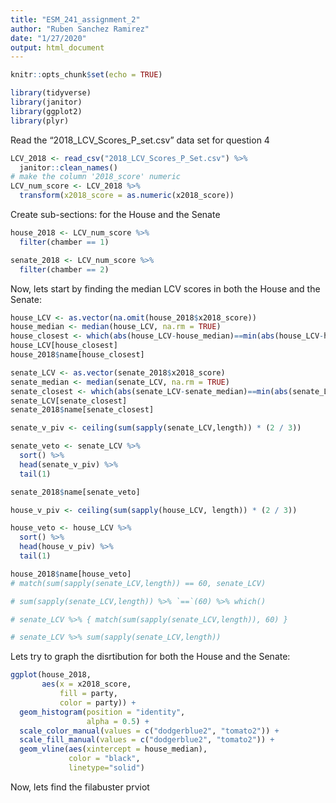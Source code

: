 ```yaml
---
title: "ESM_241_assignment_2"
author: "Ruben Sanchez Ramirez"
date: "1/27/2020"
output: html_document
---
```


```r
knitr::opts_chunk$set(echo = TRUE)

library(tidyverse)
library(janitor)
library(ggplot2)
library(plyr)
```

Read the "2018_LCV_Scores_P_set.csv" data set for question 4 
```r
LCV_2018 <- read_csv("2018_LCV_Scores_P_Set.csv") %>% 
  janitor::clean_names()
# make the column '2018_score' numeric
LCV_num_score <- LCV_2018 %>% 
  transform(x2018_score = as.numeric(x2018_score))
```

Create sub-sections: for the House and the Senate
```r
house_2018 <- LCV_num_score %>% 
  filter(chamber == 1)

senate_2018 <- LCV_num_score %>% 
  filter(chamber == 2)
```

Now, lets start by finding the median LCV scores in both the House and the Senate:
```r
house_LCV <- as.vector(na.omit(house_2018$x2018_score))
house_median <- median(house_LCV, na.rm = TRUE)
house_closest <- which(abs(house_LCV-house_median)==min(abs(house_LCV-house_median)))
house_LCV[house_closest]
house_2018$name[house_closest]

senate_LCV <- as.vector(senate_2018$x2018_score)
senate_median <- median(senate_LCV, na.rm = TRUE)
senate_closest <- which(abs(senate_LCV-senate_median)==min(abs(senate_LCV-senate_median)))
senate_LCV[senate_closest]
senate_2018$name[senate_closest]

senate_v_piv <- ceiling(sum(sapply(senate_LCV,length)) * (2 / 3))

senate_veto <- senate_LCV %>%
  sort() %>% 
  head(senate_v_piv) %>% 
  tail(1)

senate_2018$name[senate_veto]

house_v_piv <- ceiling(sum(sapply(house_LCV, length)) * (2 / 3))

house_veto <- house_LCV %>% 
  sort() %>% 
  head(house_v_piv) %>% 
  tail(1)

house_2018$name[house_veto]
# match(sum(sapply(senate_LCV,length)) == 60, senate_LCV)

# sum(sapply(senate_LCV,length)) %>% `==`(60) %>% which()

# senate_LCV %>% { match(sum(sapply(senate_LCV,length)), 60) }

# senate_LCV %>% sum(sapply(senate_LCV,length))
```

Lets try to graph the disrtibution for both the House and the Senate:
```r
ggplot(house_2018, 
       aes(x = x2018_score, 
           fill = party,
           color = party)) +
  geom_histogram(position = "identity", 
                 alpha = 0.5) +
  scale_color_manual(values = c("dodgerblue2", "tomato2")) +
  scale_fill_manual(values = c("dodgerblue2", "tomato2")) +
  geom_vline(aes(xintercept = house_median),
             color = "black",
             linetype="solid")

```

Now, lets find the filabuster prviot 
```r

```

